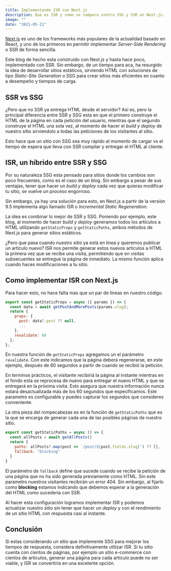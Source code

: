 ```yaml
---
title: Implementando ISR con Next.js
description: Que es ISR y como se compara contra SSG y SSR en Next.js.
image: ""
date: "2021-05-21"
---
```


[Next.js](https://nextjs.org) es uno de los frameworks más populares de la actualidad basado en React, y uno de los primeros en permitir implementar _Server-Side Rendering_ o SSR de forma sencilla.

Este blog de hecho esta construido con Next.js y hasta hace poco, implementado con SSR. Sin embargo, de un tiempo para aca, ha resurgido la idea de desarrollar sitios estáticos, sirviendo HTML con soluciones de tipo _Static-Site Generation_ o SSG para crear sitios más eficientes en cuanto a desempeño y tiempos de carga.

## SSR vs SSG

¿Pero que no SSR ya entrega HTML desde el servidor? Así es, pero la principal diferencia entre SSR y SSG esta en que el primero construye el HTML de la página en cada petición del usuario, mientras que el segundo construye el HTML una sola vez, al momento de hacer el _build y deploy_ de nuestro sitio sirviendolo a todas las peticiones de los visitantes al sitio.

Esto hace que un sitio con SSG sea muy rápido al momento de cargar vs el tiempo de espera que lleva con SSR compilar y entregar el HTML al cliente.

## ISR, un híbrido entre SSR y SSG

Por su naturaleza SSG esta pensado para sitios donde los cambios son poco frecuentes, como es el caso de un blog. Sin embargo a pesar de sus ventajas, tener que hacer un _build y deploy_ cada vez que quieras modificar tu sitio, se vuelve un proceso engorroso.

Sin embargo, ya hay una solución para esto, en Next.js a partir de la versión 9.5 implementa algo llamado ISR o _Incremental Static Regeneration_.

La idea es combinar lo mejor de SSR y SSG. Poniendo por ejemplo, este blog, al momento de hacer _build y deploy_ generamos todos los artículos a HTML utilizando `getStaticProps` y `getStaticPaths`, ambos métodos de Next.js para generar sitios estáticos.

¿Pero que pasa cuando nuestro sitio ya está en línea y queremos publicar un artículo nuevo? ISR nos permite generar estos nuevos articulos a HTML la primera vez que se recibe una visita, permitiendo que en visitas subsecuentes se entregue la página de inmediato. La mismo función aplica cuando haces modificaciones a tu sitio.

## Como implementar ISR con Next.js

Para hacer esto, no hace falta mas que un par de líneas en nuestro código.

```js {8}
export const getStaticProps = async ({ params }) => {
  const data = await getPostAndMorePosts(params.slug);
  return {
    props: {
      post: data?.post ?? null,
      ...
    },
    revalidate: 60
  };
};
```

En nuestra función de `getStaticProps` agregamos un el parámetro `revalidate`. Con este indicamos que la página deberá regenerarse, en este ejemplo, después de 60 segundos a partir de cuando se recibió la petición.

En terminos prácticos, el visitante recibiriá la página al instante mientras en el fondo esta se reprocesa de nuevo para entregar el nuevo HTML y que se entregará en la próxima visita. Esto asegura que nuestra información nunca estará desactualizada más de los 60 segundos que especificamos. Este parametro es configurable y puedes capturar los segundos que consideres conveniente.

La otra pieza del rompecabezas es en la función de `getStaticPaths` que es la que se encarga de generar cada una de las posibles páginas de nuestro sitio.

```js {5}
export const getStaticPaths = async () => {
  const allPosts = await getAllPosts()
  return {
    paths: allPosts?.map(post => `/post/${post.fields.slug}`) ?? [],
    fallback: "blocking"
  }
}
```

El parámetro de `fallback` define que sucede cuando se recibe la petición de una página que no ha sido generada previamente como HTML. Sin este parametro nuestros visitantes recibirán un error 404. Sin embargo, al fijarlo como **blocking** estamos indicando que debemos esperar a la generación del HTML como sucedería con SSR.

Al hacer esta configuración logramos implementar ISR y podemos actualizar nuestro sitio sin tener que hacer un _deploy_ y con el rendimiento de un sitio HTML con respuesta casi al instante.

## Conclusión

Si estas considerando un sitio que implemente SSG para mejorar los tiempos de respuesta, considera definitivamente utilizar ISR. Si tu sitio cuenta con cientos de páginas, por ejemplo un sitio e-commerce con cientos de articulos, generar una página para cada artículo puede no ser viable, y ISR se convertiría en una excelente opción.
